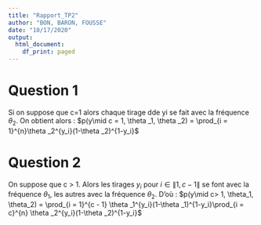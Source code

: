 ---
title: "Rapport_TP2"
author: "BON, BARON, FOUSSE"
date: "10/17/2020"
output:
  html_document:
    df_print: paged
---

# Question 1
Si on suppose que c=1 alors chaque tirage dde yi se fait avec la fréquence $\theta_2$. On obtient alors :
$p(y\mid c = 1, \theta _1, \theta _2) = \prod_{i = 1}^{n}\theta _2^{y_i}(1-\theta _2)^{1-y_i}$


# Question 2
On suppose que c > 1. Alors les tirages $y_i$ pour $i\in \left \| 1, c-1 \right \|$ se font avec la fréquence $\theta_1$, les autres avec la fréquence $\theta_2$. D'où : 
$p(y\mid c> 1, \theta_1, \theta_2) = \prod_{i = 1}^{c - 1} \theta _1^{y_i}(1-\theta _1)^{1-y_i}\prod_{i = c}^{n} \theta _2^{y_i}(1-\theta _2)^{1-y_i}$
